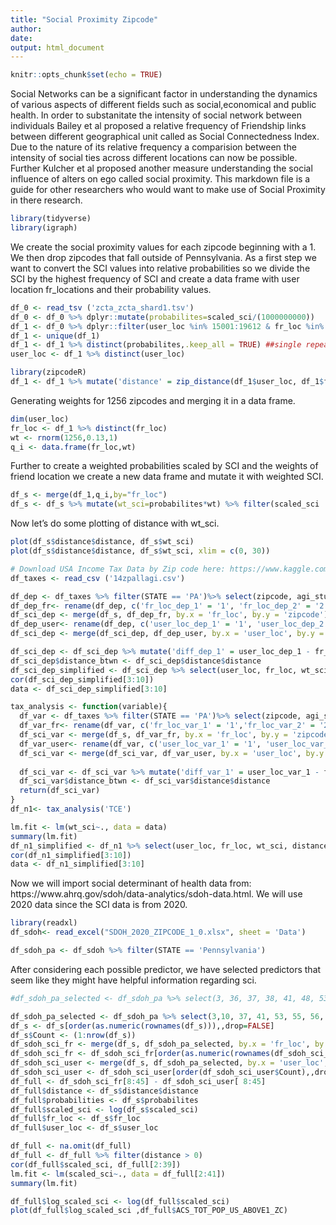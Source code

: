 ```yaml
---
title: "Social Proximity Zipcode"
author: 
date: 
output: html_document
---
```


```r
knitr::opts_chunk$set(echo = TRUE)
```


Social Networks can be a significant factor in understanding the dynamics of various aspects of different fields such as social,economical and public health. In order to substanitate the intensity of social network between individuals Bailey et al proposed a relative frequency of Friendship links between different geographical unit called as Social Connectedness Index. Due to the nature of its relative frequency a comparision between the intensity of social ties across different locations can now be possible. Further Kulcher et al proposed another measure understanding the social influence of alters on ego called social proximity. This markdown file is a guide for other researchers who would want to make use of Social Proximity in there research.

```r
library(tidyverse)
library(igraph)
```

We create the social proximity values for each zipcode beginning with a 1. We then drop zipcodes that fall outside of Pennsylvania. As a first step we want to convert the SCI values into relative probabilities so we divide the SCI by the highest frequency of SCI and create a data frame with user location fr_locations and their probability values.

```r
df_0 <- read_tsv ('zcta_zcta_shard1.tsv')
df_0 <- df_0 %>% dplyr::mutate(probabilites=scaled_sci/(1000000000)) 
df_1 <- df_0 %>% dplyr::filter(user_loc %in% 15001:19612 & fr_loc %in% 15001:19612)
df_1 <- unique(df_1)
df_1 <- df_1 %>% distinct(probabilites,.keep_all = TRUE) ##single repeated pairwise comparisons for sci
user_loc <- df_1 %>% distinct(user_loc)
```

```r
library(zipcodeR)
df_1 <- df_1 %>% mutate('distance' = zip_distance(df_1$user_loc, df_1$fr_loc))

```


Generating weights for  1256 zipcodes and merging it in a data frame.
```r
dim(user_loc)
fr_loc <- df_1 %>% distinct(fr_loc)
wt <- rnorm(1256,0.13,1)
q_i <- data.frame(fr_loc,wt)
```

Further to create a weighted probabilities scaled by SCI and the weights of friend location we create a new data frame and mutate it with weighted SCI. 
```r
df_s <- merge(df_1,q_i,by="fr_loc")
df_s <- df_s %>% mutate(wt_sci=probabilites*wt) %>% filter(scaled_sci != 1)
```
Now let's do some plotting of distance with wt_sci. 
```r
plot(df_s$distance$distance, df_s$wt_sci)
plot(df_s$distance$distance, df_s$wt_sci, xlim = c(0, 30))
```
```r
# Download USA Income Tax Data by Zip code here: https://www.kaggle.com/datasets/wpncrh/zip-code-income-tax-data-2014?resource=download
df_taxes <- read_csv ('14zpallagi.csv')
```

```r
df_dep <- df_taxes %>% filter(STATE == 'PA')%>% select(zipcode, agi_stub, NUMDEP) %>% pivot_wider(names_from = c( "agi_stub"), values_from = c("NUMDEP"))
df_dep_fr<- rename(df_dep, c('fr_loc_dep_1' = '1', 'fr_loc_dep_2' = '2', 'fr_loc_dep_3' = '3', 'fr_loc_dep_4'= '4', 'fr_loc_dep_5'= '5', 'fr_loc_dep_6'= '6' ))
df_sci_dep <- merge(df_s, df_dep_fr, by.x = 'fr_loc', by.y = 'zipcode')
df_dep_user<- rename(df_dep, c('user_loc_dep_1' = '1', 'user_loc_dep_2' = '2', 'user_loc_dep_3' = '3', 'user_loc_dep_4'= '4', 'user_loc_dep_5'= '5', 'user_loc_dep_6'= '6'))
df_sci_dep <- merge(df_sci_dep, df_dep_user, by.x = 'user_loc', by.y = 'zipcode')
```

```r
df_sci_dep <- df_sci_dep %>% mutate('diff_dep_1' = user_loc_dep_1 - fr_loc_dep_1)%>% mutate('diff_dep_2' = user_loc_dep_2 - fr_loc_dep_2)%>% mutate('diff_dep_3' = user_loc_dep_3 - fr_loc_dep_3)%>% mutate('diff_dep_4' = user_loc_dep_4 - fr_loc_dep_4)%>% mutate('diff_dep_5' = user_loc_dep_5 - fr_loc_dep_5)%>% mutate('diff_dep_6' = user_loc_dep_6 - fr_loc_dep_6)
df_sci_dep$distance_btwn <- df_sci_dep$distance$distance
df_sci_dep_simplified <- df_sci_dep %>% select(user_loc, fr_loc, wt_sci, distance_btwn, diff_dep_1, diff_dep_2, diff_dep_3, diff_dep_4, diff_dep_5, diff_dep_6)
cor(df_sci_dep_simplified[3:10])
data <- df_sci_dep_simplified[3:10] 
```

```r
tax_analysis <- function(variable){
  df_var <- df_taxes %>% filter(STATE == 'PA')%>% select(zipcode, agi_stub, variable) %>% pivot_wider(names_from = c( "agi_stub"), values_from = c(variable))
  df_var_fr<- rename(df_var, c('fr_loc_var_1' = '1','fr_loc_var_2' = '2', 'fr_loc_var_3' = '3', 'fr_loc_var_4'= '4', 'fr_loc_var_5'= '5', 'fr_loc_var_6'= '6' ))
  df_sci_var <- merge(df_s, df_var_fr, by.x = 'fr_loc', by.y = 'zipcode')
  df_var_user<- rename(df_var, c('user_loc_var_1' = '1', 'user_loc_var_2' = '2', 'user_loc_var_3' = '3', 'user_loc_var_4'= '4', 'user_loc_var_5'= '5', 'user_loc_var_6'= '6'))
  df_sci_var <- merge(df_sci_var, df_var_user, by.x = 'user_loc', by.y = 'zipcode')
  
  df_sci_var <- df_sci_var %>% mutate('diff_var_1' = user_loc_var_1 - fr_loc_var_1)%>% mutate('diff_var_2' = user_loc_var_2 - fr_loc_var_2)%>% mutate('diff_var_3' = user_loc_var_3 - fr_loc_var_3)%>% mutate('diff_var_4' = user_loc_var_4 - fr_loc_var_4)%>% mutate('diff_var_5' = user_loc_var_5 - fr_loc_var_5)%>% mutate('diff_var_6' = user_loc_var_6 - fr_loc_var_6)
  df_sci_var$distance_btwn <- df_sci_var$distance$distance
  return(df_sci_var)
}
df_n1<- tax_analysis('TCE')
```
```r
lm.fit <- lm(wt_sci~., data = data)
summary(lm.fit)
df_n1_simplified <- df_n1 %>% select(user_loc, fr_loc, wt_sci, distance_btwn, diff_var_1, diff_var_2, diff_var_3, diff_var_4, diff_var_5, diff_var_6)
cor(df_n1_simplified[3:10])
data <- df_n1_simplified[3:10] 
```
Now we will import social determinant of health data from: https://www.ahrq.gov/sdoh/data-analytics/sdoh-data.html. We will use 2020 data since the SCI data is from 2020.
```r
library(readxl)
df_sdoh<- read_excel("SDOH_2020_ZIPCODE_1_0.xlsx", sheet = 'Data')
```
```r
df_sdoh_pa <- df_sdoh %>% filter(STATE == 'Pennsylvania')
```
After considering each possible predictor, we have selected predictors that seem like they might have helpful information regarding sci.
```r
#df_sdoh_pa_selected <- df_sdoh_pa %>% select(3, 36, 37, 38, 41, 48, 53, 55, 56, 62, 81, 85, 91, 92, 96, 103, 104, 120, 121, 125, 129, 134, 136, 162, 181, 193, 194, 199, 200, 201, 202, 203, 204, 209, 216, 227, 230, 231, 240, 241, 245, 247, 249, 250, 254, 264, 265, 279, 282, 283, 284, 285, 286, 288, 289, 290, 291, 292, 299, 315, 318, 319)

df_sdoh_pa_selected <- df_sdoh_pa %>% select(3,10, 37, 41, 53, 55, 56, 62, 81, 85, 91, 92, 96, 103, 104, 120, 121, 134, 136, 162, 181, 216, 227, 230, 231, 247, 250, 254, 264, 265, 282, 283, 284, 289, 291, 292, 315, 318)
df_s <- df_s[order(as.numeric(rownames(df_s))),,drop=FALSE]
df_s$Count <- (1:nrow(df_s))
df_sdoh_sci_fr <- merge(df_s, df_sdoh_pa_selected, by.x = 'fr_loc', by.y = 'ZIPCODE')
df_sdoh_sci_fr <- df_sdoh_sci_fr[order(as.numeric(rownames(df_sdoh_sci_fr))),,drop=FALSE]
df_sdoh_sci_user <- merge(df_s, df_sdoh_pa_selected, by.x = 'user_loc', by.y = 'ZIPCODE')
df_sdoh_sci_user <- df_sdoh_sci_user[order(df_sdoh_sci_user$Count),,drop=FALSE]
df_full <- df_sdoh_sci_fr[8:45] - df_sdoh_sci_user[ 8:45]
df_full$distance <- df_s$distance$distance
df_full$probabilities <- df_s$probabilites
df_full$scaled_sci <- log(df_s$scaled_sci)
df_full$fr_loc <- df_s$fr_loc
df_full$user_loc <- df_s$user_loc
```
```r
df_full <- na.omit(df_full)
df_full <- df_full %>% filter(distance > 0)
cor(df_full$scaled_sci, df_full[2:39])
lm.fit <- lm(scaled_sci~., data = df_full[2:41])
summary(lm.fit)
```
```r
df_full$log_scaled_sci <- log(df_full$scaled_sci)
plot(df_full$log_scaled_sci ,df_full$ACS_TOT_POP_US_ABOVE1_ZC)
```
